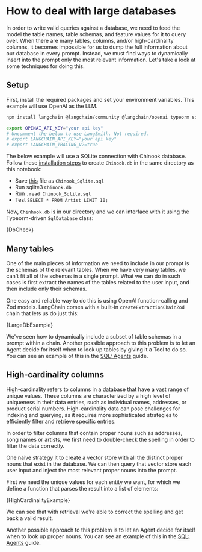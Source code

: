 # How to deal with large databases

In order to write valid queries against a database, we need to feed the model the table names, table schemas, and feature values for it to query over.
When there are many tables, columns, and/or high-cardinality columns, it becomes impossible for us to dump the full information about our database in every prompt.
Instead, we must find ways to dynamically insert into the prompt only the most relevant information. Let's take a look at some techniques for doing this.

## Setup

First, install the required packages and set your environment variables. This example will use OpenAI as the LLM.

```bash
npm install langchain @langchain/community @langchain/openai typeorm sqlite3
```

```bash
export OPENAI_API_KEY="your api key"
# Uncomment the below to use LangSmith. Not required.
# export LANGCHAIN_API_KEY="your api key"
# export LANGCHAIN_TRACING_V2=true
```

The below example will use a SQLite connection with Chinook database. Follow these [installation steps](https://database.guide/2-sample-databases-sqlite/) to create `Chinook.db` in the same directory as this notebook:

- Save [this](https://raw.githubusercontent.com/lerocha/chinook-database/master/ChinookDatabase/DataSources/Chinook_Sqlite.sql) file as `Chinook_Sqlite.sql`
- Run sqlite3 `Chinook.db`
- Run `.read Chinook_Sqlite.sql`
- Test `SELECT * FROM Artist LIMIT 10;`

Now, `Chinhook.db` is in our directory and we can interface with it using the Typeorm-driven `SqlDatabase` class:


<CodeBlock language="typescript">{DbCheck}</CodeBlock>

## Many tables

One of the main pieces of information we need to include in our prompt is the schemas of the relevant tables.
When we have very many tables, we can't fit all of the schemas in a single prompt.
What we can do in such cases is first extract the names of the tables related to the user input, and then include only their schemas.

One easy and reliable way to do this is using OpenAI function-calling and Zod models. LangChain comes with a built-in `createExtractionChainZod` chain that lets us do just this:


<CodeBlock language="typescript">{LargeDbExample}</CodeBlock>

We've seen how to dynamically include a subset of table schemas in a prompt within a chain.
Another possible approach to this problem is to let an Agent decide for itself when to look up tables by giving it a Tool to do so.
You can see an example of this in the [SQL: Agents](/docs/use_cases/sql/agents) guide.

## High-cardinality columns

High-cardinality refers to columns in a database that have a vast range of unique values.
These columns are characterized by a high level of uniqueness in their data entries, such as individual names, addresses, or product serial numbers.
High-cardinality data can pose challenges for indexing and querying, as it requires more sophisticated strategies to efficiently filter and retrieve specific entries.

In order to filter columns that contain proper nouns such as addresses, song names or artists, we first need to double-check the spelling in order to filter the data correctly.

One naive strategy it to create a vector store with all the distinct proper nouns that exist in the database.
We can then query that vector store each user input and inject the most relevant proper nouns into the prompt.

First we need the unique values for each entity we want, for which we define a function that parses the result into a list of elements:


<CodeBlock language="typescript">{HighCardinalityExample}</CodeBlock>

We can see that with retrieval we're able to correct the spelling and get back a valid result.

Another possible approach to this problem is to let an Agent decide for itself when to look up proper nouns.
You can see an example of this in the [SQL: Agents](/docs/use_cases/sql/agents) guide.
